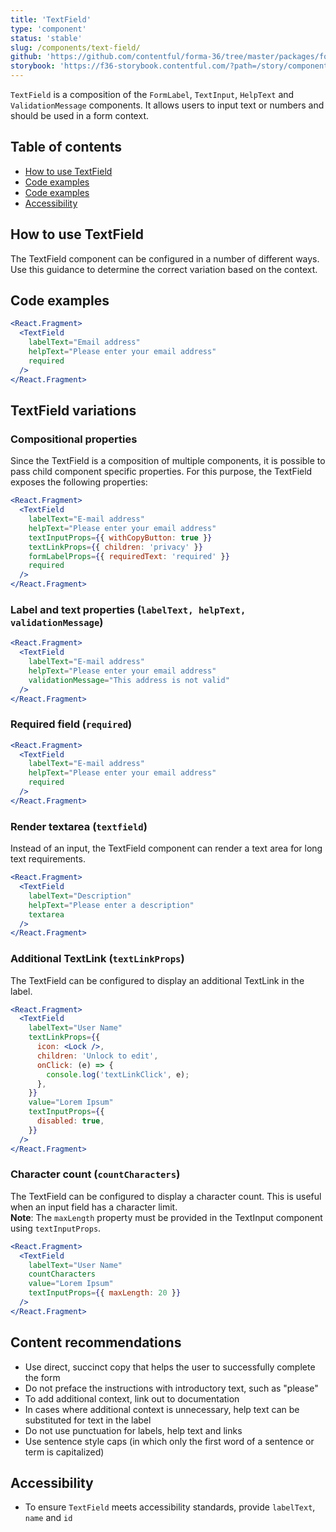 ```yaml
---
title: 'TextField'
type: 'component'
status: 'stable'
slug: /components/text-field/
github: 'https://github.com/contentful/forma-36/tree/master/packages/forma-36-react-components/src/components/TextField'
storybook: 'https://f36-storybook.contentful.com/?path=/story/components-textfield--default'
---
```


`TextField` is a composition of the `FormLabel`, `TextInput`, `HelpText` and `ValidationMessage` components.
It allows users to input text or numbers and should be used in a form context.

## Table of contents

- [How to use TextField](#how-to-use-TextField)
- [Code examples](#code-examples)
- [Code examples](#content-recommendations)
- [Accessibility](#accessibility)

## How to use TextField

The TextField component can be configured in a number of different ways. Use this guidance to determine the correct variation based on the context.

## Code examples

```jsx
<React.Fragment>
  <TextField
    labelText="Email address"
    helpText="Please enter your email address"
    required
  />
</React.Fragment>
```

## TextField variations

### Compositional properties

Since the TextField is a composition of multiple components, it is possible to pass child component specific properties.
For this purpose, the TextField exposes the following properties:

```jsx
<React.Fragment>
  <TextField
    labelText="E-mail address"
    helpText="Please enter your email address"
    textInputProps={{ withCopyButton: true }}
    textLinkProps={{ children: 'privacy' }}
    formLabelProps={{ requiredText: 'required' }}
    required
  />
</React.Fragment>
```

### Label and text properties (`labelText, helpText, validationMessage`)

```jsx
<React.Fragment>
  <TextField
    labelText="E-mail address"
    helpText="Please enter your email address"
    validationMessage="This address is not valid"
  />
</React.Fragment>
```

### Required field (`required`)

```jsx
<React.Fragment>
  <TextField
    labelText="E-mail address"
    helpText="Please enter your email address"
    required
  />
</React.Fragment>
```

### Render textarea (`textfield`)

Instead of an input, the TextField component can render a text area for long text requirements.

```jsx
<React.Fragment>
  <TextField
    labelText="Description"
    helpText="Please enter a description"
    textarea
  />
</React.Fragment>
```

### Additional TextLink (`textLinkProps`)

The TextField can be configured to display an additional TextLink in the label.

```jsx
<React.Fragment>
  <TextField
    labelText="User Name"
    textLinkProps={{
      icon: <Lock />,
      children: 'Unlock to edit',
      onClick: (e) => {
        console.log('textLinkClick', e);
      },
    }}
    value="Lorem Ipsum"
    textInputProps={{
      disabled: true,
    }}
  />
</React.Fragment>
```

### Character count (`countCharacters`)

The TextField can be configured to display a character count. This is useful when an input field has a character limit.<br/>
**Note**: The `maxLength` property must be provided in the TextInput component using `textInputProps`.

```jsx
<React.Fragment>
  <TextField
    labelText="User Name"
    countCharacters
    value="Lorem Ipsum"
    textInputProps={{ maxLength: 20 }}
  />
</React.Fragment>
```

## Content recommendations

- Use direct, succinct copy that helps the user to successfully complete the form
- Do not preface the instructions with introductory text, such as "please"
- To add additional context, link out to documentation
- In cases where additional context is unnecessary, help text can be substituted for text in the label
- Do not use punctuation for labels, help text and links
- Use sentence style caps (in which only the first word of a sentence or term is capitalized)

## Accessibility

- To ensure `TextField` meets accessibility standards, provide `labelText`, `name` and `id`
